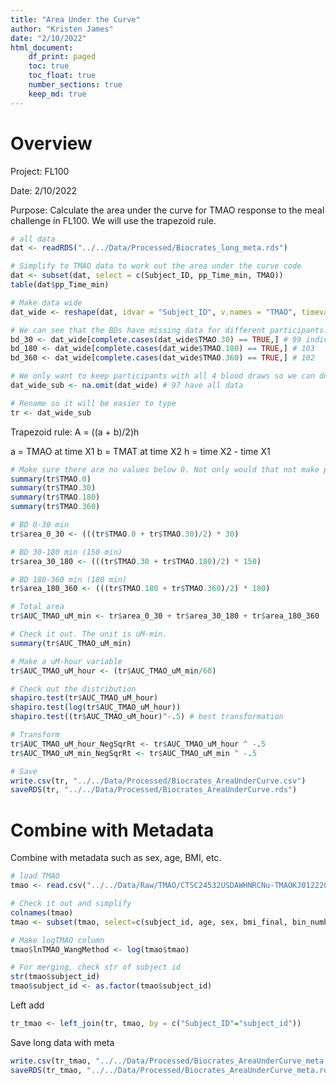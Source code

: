 ```yaml
---
title: "Area Under the Curve"
author: "Kristen James"
date: "2/10/2022"
html_document:
    df_print: paged
    toc: true
    toc_float: true
    number_sections: true
    keep_md: true
---
```

# Overview 

Project: FL100

Date: 2/10/2022

Purpose: Calculate the area under the curve for TMAO response to the meal challenge in FL100. We will use the trapezoid rule.

```r
# all data
dat <- readRDS("../../Data/Processed/Biocrates_long_meta.rds")

# Simplify to TMAO data to work out the area under the curve code
dat <- subset(dat, select = c(Subject_ID, pp_Time_min, TMAO))
table(dat$pp_Time_min)

# Make data wide
dat_wide <- reshape(dat, idvar = "Subject_ID", v.names = "TMAO", timevar = "pp_Time_min", direction = "wide")

# We can see that the BDs have missing data for different participants.
bd_30 <- dat_wide[complete.cases(dat_wide$TMAO.30) == TRUE,] # 99 individuals
bd_180 <- dat_wide[complete.cases(dat_wide$TMAO.180) == TRUE,] # 103
bd_360 <- dat_wide[complete.cases(dat_wide$TMAO.360) == TRUE,] # 102 

# We only want to keep participants with all 4 blood draws so we can do a general na.omit() command.
dat_wide_sub <- na.omit(dat_wide) # 97 have all data

# Rename so it will be easier to type
tr <- dat_wide_sub
```

Trapezoid rule:
A = ((a + b)/2)h

a = TMAO at time X1
b = TMAT at time X2
h = time X2 - time X1

```r
# Make sure there are no values below 0. Not only would that not make physiological sense but we'd need to subtract the area. 
summary(tr$TMAO.0)
summary(tr$TMAO.30)
summary(tr$TMAO.180)
summary(tr$TMAO.360)

# BD 0-30 min
tr$area_0_30 <- (((tr$TMAO.0 + tr$TMAO.30)/2) * 30)

# BD 30-180 min (150 min)
tr$area_30_180 <- (((tr$TMAO.30 + tr$TMAO.180)/2) * 150)

# BD 180-360 min (180 min)
tr$area_180_360 <- (((tr$TMAO.180 + tr$TMAO.360)/2) * 180)

# Total area
tr$AUC_TMAO_uM_min <- tr$area_0_30 + tr$area_30_180 + tr$area_180_360

# Check it out. The unit is uM-min.
summary(tr$AUC_TMAO_uM_min)

# Make a uM-hour variable
tr$AUC_TMAO_uM_hour <- (tr$AUC_TMAO_uM_min/60) 

# Check out the distribution
shapiro.test(tr$AUC_TMAO_uM_hour)
shapiro.test(log(tr$AUC_TMAO_uM_hour))
shapiro.test((tr$AUC_TMAO_uM_hour)^-.5) # best transformation

# Transform
tr$AUC_TMAO_uM_hour_NegSqrRt <- tr$AUC_TMAO_uM_hour ^ -.5
tr$AUC_TMAO_uM_min_NegSqrRt <- tr$AUC_TMAO_uM_min ^ -.5
```


```r
# Save
write.csv(tr, "../../Data/Processed/Biocrates_AreaUnderCurve.csv")
saveRDS(tr, "../../Data/Processed/Biocrates_AreaUnderCurve.rds")
```

# Combine with Metadata 

Combine with metadata such as sex, age, BMI, etc. 

```r
# load TMAO
tmao <- read.csv("../../Data/Raw/TMAO/CTSC24532USDAWHNRCNu-TMAOKJ012220_DATA_2020-07-15_0915_NAedited.csv")

# Check it out and simplify
colnames(tmao)
tmao <- subset(tmao, select=c(subject_id, age, sex, bmi_final, bin_number, endo_ln_rhi, endo_al, cystatinc_bd1, tmao, betaine, choline, carnitine, phosphocholine, creatinine, tnfa_bd1))

# Make logTMAO column
tmao$lnTMAO_WangMethod <- log(tmao$tmao)

# For merging, check str of subject id
str(tmao$subject_id)
tmao$subject_id <- as.factor(tmao$subject_id)

```

Left add
```r
tr_tmao <- left_join(tr, tmao, by = c("Subject_ID"="subject_id"))
```

Save long data with meta
```r
write.csv(tr_tmao, "../../Data/Processed/Biocrates_AreaUnderCurve_meta.csv")
saveRDS(tr_tmao, "../../Data/Processed/Biocrates_AreaUnderCurve_meta.rds")
```


